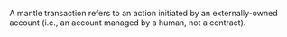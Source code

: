 A mantle transaction refers to an action initiated by an externally-owned account (i.e., an account managed by a human, not a contract).